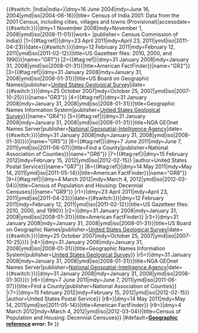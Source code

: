 <includeonly>{{#switch:{{{1}}}
|India|india={{cite web|url=http://www.censusindia.net/results/town.php?stad=A&state5=999|archiveurl=http://web.archive.org/web/20040616075334/http://www.censusindia.net/results/town.php?stad=A&state5=999|archivedate={{#switch:{{lc:{{{dateform|{{{2|}}}}}}}}|dmy=16 June 2004|mdy=June 16, 2004|ymd|iso|2004-06-16}}|title= Census of India 2001: Data from the 2001 Census, including cities, villages and towns  (Provisional)|accessdate={{#switch:{{lc:{{{dateform|{{{2|}}}}}}}}|dmy=1 November 2008|mdy=November 1, 2008|ymd|iso|2008-11-01}}|work= |publisher= Census Commission of India}}
|1={{#tag:ref|{{cite web|url=http://www.census.gov/geo/www/gazetteer/gazette.html|publisher=[[United States Census Bureau]]|accessdate={{#switch:{{lc:{{{dateform|{{{2|}}}}}}}}|dmy=23 April 2011|mdy=April 23, 2011|ymd|iso|2011-04-23}}|date={{#switch:{{lc:{{{dateform|{{{2|}}}}}}}}|dmy=12 February 2011|mdy=February 12, 2011|ymd|iso|2011-02-12}}|title=US Gazetteer files: 2010, 2000, and 1990}}|name="GR1"}}
|2={{#tag:ref|{{cite web|url=http://factfinder.census.gov|publisher=[[United States Census Bureau]]|accessdate={{#switch:{{lc:{{{dateform|{{{2|}}}}}}}}|dmy=31 January 2008|mdy=January 31, 2008|ymd|iso|2008-01-31}}|title=American FactFinder}}|name="GR2"}}
|3={{#tag:ref|{{cite web|url=http://geonames.usgs.gov|accessdate={{#switch:{{lc:{{{dateform|{{{2|}}}}}}}}|dmy=31 January 2008|mdy=January 31, 2008|ymd|iso|2008-01-31}}|title=US Board on Geographic Names|publisher=[[United States Geological Survey]]|date={{#switch:{{lc:{{{dateform|{{{2|}}}}}}}}|dmy=25 October 2007|mdy=October 25, 2007|ymd|iso|2007-10-25}}}}|name="GR3"}}
|4={{#tag:ref|{{cite web|url=http://geonames.usgs.gov/pls/gnispublic|accessdate={{#switch:{{lc:{{{dateform|{{{2|}}}}}}}}|dmy=31 January 2008|mdy=January 31, 2008|ymd|iso|2008-01-31}}|title=Geographic Names Information System|publisher=[[United States Geological Survey]]}}|name="GR4"}}
|5={{#tag:ref|{{cite web|url=http://www.nima.mil/gns/html/index.html|accessdate={{#switch:{{lc:{{{dateform|{{{2|}}}}}}}}|dmy=31 January 2008|mdy=January 31, 2008|ymd|iso|2008-01-31}}|title=NGA GEOnet Names Server|publisher=[[National Geospatial-Intelligence Agency]]|date={{#switch:{{lc:{{{dateform|{{{2|}}}}}}}}|dmy=31 January 2008|mdy=January 31, 2008|ymd|iso|2008-01-30}}}}|name="GR5"}}
|6={{#tag:ref|{{cite web|url=http://www.naco.org/Counties/Pages/FindACounty.aspx|accessdate={{#switch:{{lc:{{{dateform|{{{2|}}}}}}}}|dmy=7 June 2011|mdy=June 7, 2011|ymd|iso|2011-06-07}}|title=Find a County|publisher=National Association of Counties}}|name="GR6"}}
|7={{#tag:ref|{{cite web |url=http://tools.usps.com/go/ZipLookupAction!input.action |title=USPS - Look Up a ZIP Code |accessdate={{#switch:{{lc:{{{dateform|{{{2|}}}}}}}}|dmy=15 February 2012|mdy=February 15, 2012|ymd|iso|2012-02-15}} |author=United States Postal Service}}|name="GR7"}}
|8={{#tag:ref|{{cite web|url=http://factfinder2.census.gov|publisher=[[United States Census Bureau]]|accessdate={{#switch:{{lc:{{{dateform|{{{2|}}}}}}}}|dmy=14 May 2011|mdy=May 14, 2011|ymd|iso|2011-05-14}}|title=American FactFinder}}|name="GR8"}}
|9={{#tag:ref|{{cite web|url=http://www.census.gov/prod/www/abs/decennial/|publisher=[[United States Census Bureau]]|accessdate={{#switch:{{lc:{{{dateform|{{{2|}}}}}}}}|dmy=4 March 2012|mdy=March 4, 2012|ymd|iso|2012-03-04}}|title=Census of Population and Housing: Decennial Censuses}}|name="GR9"}}
|r1={{cite web|url=http://www.census.gov/geo/www/gazetteer/gazette.html|publisher=[[United States Census Bureau]]|accessdate={{#switch:{{lc:{{{dateform|{{{2|}}}}}}}}|dmy=23 April 2011|mdy=April 23, 2011|ymd|iso|2011-04-23}}|date={{#switch:{{lc:{{{dateform|{{{2|}}}}}}}}|dmy=12 February 2011|mdy=February 12, 2011|ymd|iso|2011-02-12}}|title=US Gazetteer files: 2010, 2000, and 1990}}
|r2={{cite web|url=http://factfinder.census.gov|publisher=[[United States Census Bureau]]|accessdate={{#switch:{{lc:{{{dateform|{{{2|}}}}}}}}|dmy=31 January 2008|mdy=January 31, 2008|ymd|iso|2008-01-31}}|title=American FactFinder}}
|r3={{cite web|url=http://geonames.usgs.gov|accessdate={{#switch:{{lc:{{{dateform|{{{2|}}}}}}}}|dmy=31 January 2008|mdy=January 31, 2008|ymd|iso|2008-01-31}}|title=US Board on Geographic Names|publisher=[[United States Geological Survey]]|date={{#switch:{{lc:{{{dateform|{{{2|}}}}}}}}|dmy=25 October 2007|mdy=October 25, 2007|ymd|iso|2007-10-25}}}}
|r4={{cite web|url=http://geonames.usgs.gov/pls/gnispublic|accessdate={{#switch:{{lc:{{{dateform|{{{2|}}}}}}}}|dmy=31 January 2008|mdy=January 31, 2008|ymd|iso|2008-01-31}}|title=Geographic Names Information System|publisher=[[United States Geological Survey]]}}
|r5={{cite web|url=http://www.nima.mil/gns/html/index.html|accessdate={{#switch:{{lc:{{{dateform|{{{2|}}}}}}}}|dmy=31 January 2008|mdy=January 31, 2008|ymd|iso|2008-01-31}}|title=NGA GEOnet Names Server|publisher=[[National Geospatial-Intelligence Agency]]|date={{#switch:{{lc:{{{dateform|{{{2|}}}}}}}}|dmy=31 January 2008|mdy=January 31, 2008|ymd|iso|2008-01-30}}}}
|r6={{cite web|url=http://www.naco.org/Counties/Pages/FindACounty.aspx|accessdate={{#switch:{{lc:{{{dateform|{{{2|}}}}}}}}|dmy=7 June 2011|mdy=June 7, 2011|ymd|iso|2011-06-07}}|title=Find a County|publisher=National Association of Counties}}
|r7={{cite web |url=http://tools.usps.com/go/ZipLookupAction!input.action |title=USPS - Look Up a ZIP Code |accessdate={{#switch:{{lc:{{{dateform|{{{2|}}}}}}}}|dmy=15 February 2012|mdy=February 15, 2012|ymd|iso|2012-02-15}} |author=United States Postal Service}}
|r8={{cite web|url=http://factfinder2.census.gov|publisher=[[United States Census Bureau]]|accessdate={{#switch:{{lc:{{{dateform|{{{2|}}}}}}}}|dmy=14 May 2011|mdy=May 14, 2011|ymd|iso|2011-05-14}}|title=American FactFinder}}
|r9={{cite web|url=http://www.census.gov/prod/www/abs/decennial/|publisher=[[United States Census Bureau]]|accessdate={{#switch:{{lc:{{{dateform|{{{2|}}}}}}}}|dmy=4 March 2012|mdy=March 4, 2012|ymd|iso|2012-03-04}}|title=Census of Population and Housing: Decennial Censuses}}
|#default=<strong class="error">[[Template:Geographic reference|Geographic reference]] error: 1={{{1|}}}</strong>
}}</includeonly><noinclude>
{{documentation}}
</noinclude>